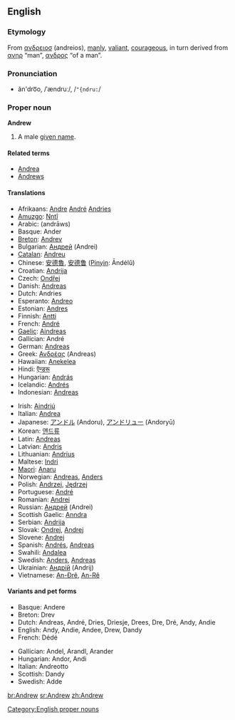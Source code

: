 ==English==

===Etymology===
From {{Gr.}} [[ανδρειοσ]] (andreios), [[manly]], [[valiant]], [[courageous]], in turn derived from [[ ανηρ]] “man”, [[ανδρος]] “of a man”.

===Pronunciation===
*ăn'dro͞o, /ˈændruː/, /<tt>"{ndru:</tt>/

===Proper noun===
'''Andrew'''

# A male [[given name]].

====Related terms====
*[[Andrea]] {{italbrac|feminine}}
*[[Andrews]] {{italbrac|surname}}

====Translations====
{{top}}
*Afrikaans: [[Andre]] [[André]] [[Andries]]
*[[Amuzgo]]: [[Nntî]]
*Arabic: {{ARchar|[[اندراوس]]}} (andrāws)
*Basque: Ander
*[[Breton]]: [[Andrev]]
*Bulgarian: [[Андрей]] (Andrei)
*[[Catalan]]: [[Andreu]]
*Chinese: [[安德魯]], [[安德鲁]] ([[Pinyin]]: Āndélǔ)
*Croatian: [[Andrija]]
*Czech: [[Ondřej]]
*Danish: [[Andreas#Danish|Andreas]]
*Dutch: Andries
*Esperanto: [[Andreo]]
*Estonian: [[Andres]]
*Finnish: [[Antti]]
*French: [[André#French|André]]
*[[Gaelic]]: [[Aindreas]]
*Gallician: André
*German: [[Andreas#German|Andreas]]
*Greek: [[Ανδρέας]] (Andreas)
*Hawaiian: [[Anekelea]]
*Hindi: [[ऍन्डरू]]
*Hungarian: [[András]]
*Icelandic: [[Andrés#Icelandic|Andrés]]
*Indonesian: [[Andreas]]
{{mid}}
*Irish: [[Aindriú]]
*Italian: [[Andrea#Italian|Andrea]]
*Japanese: [[アンドル]] (Andoru), [[アンドリュー]] (Andoryū)
*Korean: [[앤드류]]
*Latin: [[Andreas#Latin|Andreas]] {{m}}
*Latvian: [[Andris]]
*Lithuanian: [[Andrius]]
*Maltese: [[Indri]]
*[[Maori]]: [[Anaru]]
*Norwegian: [[Andreas#Norwegian|Andreas]], [[Anders#Norwegian|Anders]]
*Polish: [[Andrzej]], [[Jędrzej]] {{italbrac|old Polish}}
*Portuguese: [[André#Portuguese|André]]
*Romanian: [[Andrei]]
*Russian: [[Андрей]] (Andrei)
*Scottish Gaelic: [[Anndra]]
*Serbian: [[Andrija]]
*Slovak: [[Ondrej]], [[Andrej#Slovak|Andrej]]
*Slovene: [[Andrej#Slovene|Andrej]]
*Spanish: [[Andrés#Spanish|Andrés]], [[Andreas#Spanish|Andreas]]
*Swahili: [[Andalea]]
*Swedish: [[Anders#Swedish|Anders]], [[Andreas#Swedish|Andreas]]
*Ukrainian: [[Андрiй]] (Andrij)
*Vietnamese: [[An-Đrê]], [[An-Rê]]
{{bottom}}

{{rfc-header|Variants and pet forms}}
====Variants and pet forms====
{{top}}
*Basque: Andere
*Breton: Drev
*Dutch: Andreas, André, Dries, Driesje, Drees, Dre, Dré, Andy, Andie
*English: Andy, Andie, Andee, Drew, Dandy
*French: Dédé
{{mid}}
*Gallician: Andel, Arandl, Arander
*Hungarian: Andor, Andi
*Italian: Andreotto
*Scottish: Dandy
*Swedish: Adde
{{mid}}

{{bottom}}

[[Category:English proper nouns]]

[[br:Andrew]]
[[sr:Andrew]]
[[zh:Andrew]]